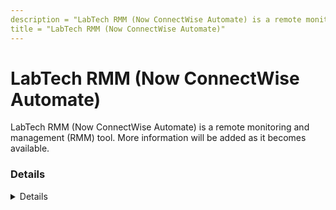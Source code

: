 ```yaml
---
description = "LabTech RMM (Now ConnectWise Automate) is a remote monitoring and management (RMM) tool. More information will be added as it becomes available."
title = "LabTech RMM (Now ConnectWise Automate)"
---
```




# LabTech RMM (Now ConnectWise Automate)

LabTech RMM (Now ConnectWise Automate) is a remote monitoring and management (RMM) tool. More information will be added as it becomes available.

### Details
<Details author={""}
         category={""}
         created={""}
         website={""}
         lastModified={""}
         privileges={""}
         free={ "" }
         verification={""}
/>

#### Installation Paths
<Card code={ ["ltsvc.exe", "ltsvcmon.exe", "lttray.exe"] }/>





### Forensic Artifacts




#### Network Artifacts
<EuiSpacer size="xl"/>
<NetworkArtifactsTable data={ [{"Description": "Known remote domains", "Domains": ["connectwise.com"], "Ports": []}] }/>




### Detections
- Detects potential network activity of LabTech RMM (Now ConnectWise Automate) RMM tool
  - [Sigma Rule](https://github.com/magicsword-io/LOLRMM/blob/main/detections/sigma/labtech_rmm__now_connectwise_automate__network_sigma.yml)
- Detects potential processes activity of LabTech RMM (Now ConnectWise Automate) RMM tool
  - [Sigma Rule](https://github.com/magicsword-io/LOLRMM/blob/main/detections/sigma/labtech_rmm__now_connectwise_automate__processes_sigma.yml)


